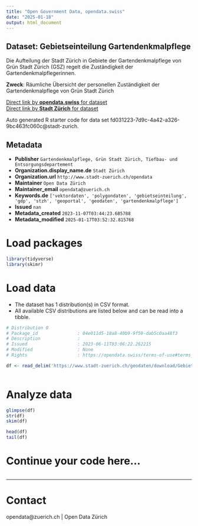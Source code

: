 ```yaml
---
title: "Open Government Data, opendata.swiss"
date: "2025-01-18"
output: html_document
---
```


## Dataset: Gebietseinteilung Gartendenkmalpflege

Die Aufteilung der Stadt Zürich in Gebiete der Gartendenkmalpflege von Grün Stadt Zürich (GSZ) regelt die Zuständigkeit der Gartendenkmalpflegerinnen.

**Zweck**: Räumliche Übersicht der personellen Zuständigkeit der Gartendenkmalpflege von Grün Stadt Zürich

[Direct link by **opendata.swiss** for dataset](https://opendata.swiss/de/dataset/gebietseinteilung-gartendenkmalpflege)<br>
[Direct link by **Stadt Zürich** for dataset](https://data.stadt-zuerich.ch/dataset/geo_gebietseinteilung_gartendenkmalpflege)

Auto generated R starter code for data set fd031223-7d9c-4a42-a326-9bc463fc060c@stadt-zurich.

## Metadata

- **Publisher** `Gartendenkmalpflege, Grün Stadt Zürich, Tiefbau- und Entsorgungsdepartement`
- **Organization.display_name.de** `Stadt Zürich`
- **Organization.url** `http://www.stadt-zuerich.ch/opendata`
- **Maintainer** `Open Data Zürich`
- **Maintainer_email** `opendata@zuerich.ch`
- **Keywords.de** `['vektordaten', 'polygondaten', 'gebietseinteilung', 'gdp', 'stzh', 'geoportal', 'geodaten', 'gartendenkmalpflege']`
- **Issued** `nan`
- **Metadata_created** `2023-11-07T03:44:23.685788`
- **Metadata_modified** `2025-01-17T03:52:32.815768`


# Load packages

```r

library(tidyverse)
library(skimr)

```

# Load data

-   The dataset has 1 distribution(s) in CSV format.
-   All available CSV distributions are listed below and can be read into a tibble.

```r

# Distribution 0
# Package_id               : 04e011d5-18a8-40b9-9f59-dab5c0aa48f3
# Description              : 
# Issued                   : 2023-06-11T03:06:22.262215
# Modified                 : None
# Rights                   : https://opendata.swiss/terms-of-use#terms_open

df <- read_delim('https://www.stadt-zuerich.ch/geodaten/download/Gebietseinteilung_Gartendenkmalpflege?format=10008')



```

# Analyze data

```r

glimpse(df)
str(df)
skim(df)

head(df)
tail(df)

```

# Continue your code here...

```r

```

------------------------------------------------------------------------

# Contact

opendata@zuerich.ch | Open Data Zürich
